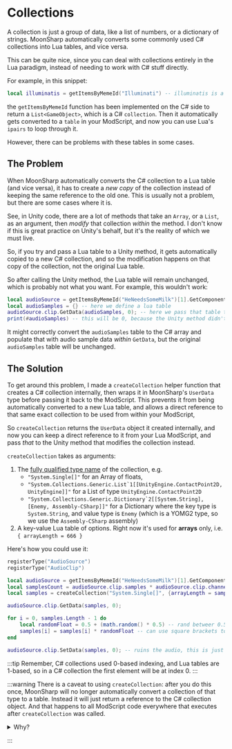 # Collections

A collection is just a group of data, like a list of numbers, or a dictionary of strings. MoonSharp automatically converts some commonly used C# collections into Lua tables, and vice versa.

This can be quite nice, since you can deal with collections entirely in the Lua paradigm, instead of needing to work with C# stuff directly.

For example, in this snippet:

```lua
local illuminatis = getItemsByMemeId("Illuminati") -- illuminatis is a table
```

the `getItemsByMemeId` function has been implemented on the C# side to return a `List<GameObject>`, which is a C# `collection`. Then it automatically gets converted to a `table` in your ModScript, and now you can use Lua's `ipairs` to loop through it.

However, there can be problems with these tables in some cases.

## The Problem

When MoonSharp automatically converts the C# collection to a Lua table (and vice versa), it has to create a _new copy_ of the collection instead of keeping the same reference to the old one. This is usually not a problem, but there are some cases where it is.

See, in Unity code, there are a lot of methods that take an `Array`, or a `List`, as an argument, then _modify_ that collection _within_ the method. I don't know if this is great practice on Unity's behalf, but it's the reality of which we must live.

So, if you try and pass a Lua table to a Unity method, it gets automatically copied to a new C# collection, and so the modification happens on that copy of the collection, not the original Lua table.

So after calling the Unity method, the Lua table will remain unchanged, which is probably not what you want. For example, this wouldn't work:

```lua {2,3}
local audioSource = getItemsByMemeId("HeNeedsSomeMilk")[1].GetComponent("AudioSource")
local audioSamples = {} -- here we define a lua table
audioSource.clip.GetData(audioSamples, 0); -- here we pass that table to a Unity method that expects an array
print(#audioSamples) -- this will be 0, because the Unity method didn't modify the original table
```

It might correctly convert the `audioSamples` table to the C# array and populate that with audio sample data _within_ `GetData`, but the original `audioSamples` table will be unchanged.

## The Solution

To get around this problem, I made a `createCollection` helper function that creates a C# collection internally, then wraps it in MoonSharp's `UserData` type before passing it back to the ModScript. This prevents it from being automatically converted to a new Lua table, and allows a direct reference to that same exact collection to be used from within your ModScript,

So `createCollection` returns the `UserData` object it created internally, and now you can keep a direct reference to it from your Lua ModScript, and pass _that_ to the Unity method that modifies the collection instead.

`createCollection` takes as arguments:

1. The [fully qualified type name](https://learn.microsoft.com/en-us/dotnet/framework/reflection-and-codedom/specifying-fully-qualified-type-names) of the collection, e.g.
   - `"System.Single[]"` for an Array of floats,
   - `` "System.Collections.Generic.List`1[[UnityEngine.ContactPoint2D, UnityEngine]]" `` for a List of type `UnityEngine.ContactPoint2D`
   - `` "System.Collections.Generic.Dictionary`2[[System.String], [Enemy, Assembly-CSharp]]" `` for a Dictionary where the key type is `System.String`, and value type is `Enemy` (which is a YOMG2 type, so we use the `Assembly-CSharp` assembly)
2. A key-value Lua table of options. Right now it's used for **arrays** only, i.e. `{ arrayLength = 666 }`

Here's how you could use it:

```lua {6}
registerType("AudioSource")
registerType("AudioClip")

local audioSource = getItemsByMemeId("HeNeedsSomeMilk")[1].GetComponent("AudioSource") -- needs a "HeNeedsSomeMilk" item in the level
local samplesCount = audioSource.clip.samples * audioSource.clip.channels
local samples = createCollection("System.Single[]", {arrayLength = samplesCount}) -- arrays are a special case from other collections that don't take generic arguments, and have a fixed, known size

audioSource.clip.GetData(samples, 0);

for i = 0, samples.Length - 1 do
    local randomFloat = 0.5 + (math.random() * 0.5) -- rand betweer 0.5 and 1
    samples[i] = samples[i] * randomFloat -- can use square brackets to index C# collections!
end

audioSource.clip.SetData(samples, 0); -- ruins the audio, this is just an example
```

:::tip
Remember, C# collections used 0-based indexing, and Lua tables are 1-based, so in a C# collection the first element will be at index 0.
:::

:::warning
There is a caveat to using `createCollection`: after you do this once, MoonSharp will no longer automatically convert a collection of that type to a table. Instead it will just return a reference to the C# collection object. And that happens to all ModScript code everywhere that executes after `createCollection` was called.

<details>
<summary>Why?</summary>

Because `createCollection` needs to (interally) call `registerType` with the provided type, and registering types is global. You could just call `registerType` and pass the C# collection type yourself at the very start, if you want more consistent behaviour from the get-go, but that's up to you.

Or better you could set the execution order of your scripts with `createCollection` to something higher than everything else, so it runs afte and doesn't affect them.

It is a bit annoying, but there's not much I can do about it. At least it probably won't be a problem most of the time - I don't know why you'd need to create a collection of GameObjects for any Unity methods (which would cause the return type of `getItemsByMemeId` to change to List). Coz remember, this only affects the specific type of collection you are creating.

</details>

:::
